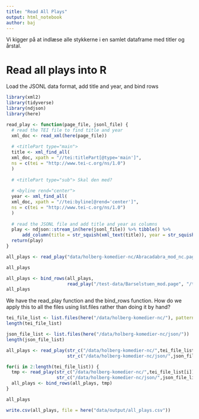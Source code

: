 ```yaml
---
title: "Read All Plays"
output: html_notebook
author: baj
---
```


Vi kigger på at indlæse alle stykkerne i en samlet dataframe med titler og årstal.

# Read all plays into R

Load the JSONL data format, add title and year, and bind rows

```r
library(xml2)
library(tidyverse)
library(ndjson)
library(here)

read_play <- function(page_file, jsonl_file) {
  # read the TEI file to find title and year
  xml_doc <- read_xml(here(page_file))
  
  # <titlePart type="main">
  title <- xml_find_all(
  xml_doc, xpath = "//tei:titlePart[@type='main']",
  ns = c(tei = "http://www.tei-c.org/ns/1.0")
  )
  
  # <titlePart type="sub"> Skal den med?
  
  # <byline rend="center">
  year <- xml_find_all(
  xml_doc, xpath = "//tei:byline[@rend='center']",
  ns = c(tei = "http://www.tei-c.org/ns/1.0")
  )
  
  # read the JSONL file and add title and year as columns
  play <- ndjson::stream_in(here(jsonl_file)) %>% tibble() %>%
      add_column(title = str_squish(xml_text(title)), year = str_squish(xml_text(year)), .before = 0)
  return(play)
}

all_plays <- read_play("data/holberg-komedier-nc/Abracadabra_mod_nc.page", "data/holberg-komedier-nc/json/Abracadabra_mod_nc.jsonl")

all_plays

all_plays <- bind_rows(all_plays,
                       read_play("/test-data/Barselstuen_mod.page", "/test-data/barselstuen_mod.jsonl"))
all_plays

```
We have the read_play function and the bind_rows function. How do we apply this to all the files using list.files rather than doing it by hand?


```r

tei_file_list <- list.files(here("/data/holberg-komedier-nc/"), pattern = "*.page")
length(tei_file_list)

json_file_list <- list.files(here("/data/holberg-komedier-nc/json/"))
length(json_file_list)

all_plays <- read_play(str_c("/data/holberg-komedier-nc/",tei_file_list[1]), 
                       str_c("/data/holberg-komedier-nc/json/",json_file_list[1]))

for(i in 2:length(tei_file_list)) {
  tmp <- read_play(str_c("/data/holberg-komedier-nc/",tei_file_list[i]),
                   str_c("/data/holberg-komedier-nc/json/",json_file_list[i]))
  all_plays <- bind_rows(all_plays, tmp)
}

all_plays

write.csv(all_plays, file = here("data/output/all_plays.csv"))

```

